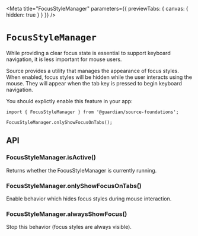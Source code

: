 
<Meta
	title="FocusStyleManager"
	parameters={{ previewTabs: { canvas: { hidden: true } } }}
/>

# `FocusStyleManager`

While providing a clear focus state is essential to support keyboard navigation, it is less important for mouse users.

Source provides a utility that manages the appearance of focus styles. When enabled, focus styles will be hidden while the user interacts using the mouse. They will appear when the tab key is pressed to begin keyboard navigation.

You should explictly enable this feature in your app:

```tsx
import { FocusStyleManager } from '@guardian/source-foundations';

FocusStyleManager.onlyShowFocusOnTabs();
```

## API

### FocusStyleManager.isActive()

Returns whether the FocusStyleManager is currently running.

### FocusStyleManager.onlyShowFocusOnTabs()

Enable behavior which hides focus styles during mouse interaction.

### FocusStyleManager.alwaysShowFocus()

Stop this behavior (focus styles are always visible).
